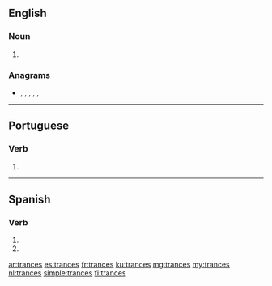 {{also|trancés}}
==English==

===Noun===
{{head|en|noun plural form}}

# {{plural of|trance|lang=en}}

===Anagrams===
* {{l|en|canters}}, {{l|en|carnets}}, {{l|en|nectars}}, {{l|en|recants}}, {{l|en|scanter}}, {{l|en|tanrecs}}

----

==Portuguese==

===Verb===
{{pt-verb-form}}

# {{pt-verb-form-of|trançar}}

----

==Spanish==

===Verb===
{{es-verb-form}}

# {{es-verb form of|tranzar|ending=-ar|mood=subjunctive|tense=present|number=s|person=2|formal=n}}
# {{es-verb form of|tranzar|ending=-ar|mood=imperative|number=s|person=2|formal=n|sense=negative}}

[[ar:trances]]
[[es:trances]]
[[fr:trances]]
[[ku:trances]]
[[mg:trances]]
[[my:trances]]
[[nl:trances]]
[[simple:trances]]
[[fi:trances]]